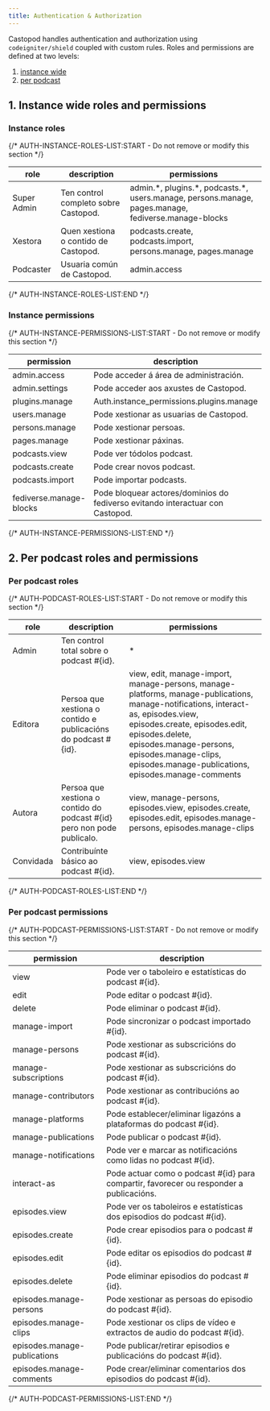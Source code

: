 ```yaml
---
title: Authentication & Authorization
---
```


Castopod handles authentication and authorization using `codeigniter/shield`
coupled with custom rules. Roles and permissions are defined at two levels:

1. [instance wide](#1-instance-wide-roles-and-permissions)
2. [per podcast](#2-per-podcast-roles-and-permissions)

## 1. Instance wide roles and permissions

### Instance roles

{/* AUTH-INSTANCE-ROLES-LIST:START - Do not remove or modify this section */}

| role        | description                          | permissions                                                                                            |
| ----------- | ------------------------------------ | ------------------------------------------------------------------------------------------------------ |
| Super Admin | Ten control completo sobre Castopod. | admin.\*, plugins.\*, podcasts.\*, users.manage, persons.manage, pages.manage, fediverse.manage-blocks |
| Xestora     | Quen xestiona o contido de Castopod. | podcasts.create, podcasts.import, persons.manage, pages.manage                                         |
| Podcaster   | Usuaria común de Castopod.           | admin.access                                                                                           |

{/* AUTH-INSTANCE-ROLES-LIST:END */}

### Instance permissions

{/* AUTH-INSTANCE-PERMISSIONS-LIST:START - Do not remove or modify this section */}

| permission              | description                                                                    |
| ----------------------- | ------------------------------------------------------------------------------ |
| admin.access            | Pode acceder á área de administración.                                         |
| admin.settings          | Pode acceder aos axustes de Castopod.                                          |
| plugins.manage          | Auth.instance_permissions.plugins.manage                                       |
| users.manage            | Pode xestionar as usuarias de Castopod.                                        |
| persons.manage          | Pode xestionar persoas.                                                        |
| pages.manage            | Pode xestionar páxinas.                                                        |
| podcasts.view           | Pode ver tódolos podcast.                                                      |
| podcasts.create         | Pode crear novos podcast.                                                      |
| podcasts.import         | Pode importar podcasts.                                                        |
| fediverse.manage-blocks | Pode bloquear actores/dominios do fediverso evitando interactuar con Castopod. |

{/* AUTH-INSTANCE-PERMISSIONS-LIST:END */}

## 2. Per podcast roles and permissions

### Per podcast roles

{/* AUTH-PODCAST-ROLES-LIST:START - Do not remove or modify this section */}

| role      | description                                                               | permissions                                                                                                                                                                                                                                                                                 |
| --------- | ------------------------------------------------------------------------- | ------------------------------------------------------------------------------------------------------------------------------------------------------------------------------------------------------------------------------------------------------------------------------------------- |
| Admin     | Ten control total sobre o podcast #\{id\}.                                | \*                                                                                                                                                                                                                                                                                          |
| Editora   | Persoa que xestiona o contido e publicacións do podcast #\{id\}.          | view, edit, manage-import, manage-persons, manage-platforms, manage-publications, manage-notifications, interact-as, episodes.view, episodes.create, episodes.edit, episodes.delete, episodes.manage-persons, episodes.manage-clips, episodes.manage-publications, episodes.manage-comments |
| Autora    | Persoa que xestiona o contido do podcast #\{id\} pero non pode publicalo. | view, manage-persons, episodes.view, episodes.create, episodes.edit, episodes.manage-persons, episodes.manage-clips                                                                                                                                                                         |
| Convidada | Contribuínte básico ao podcast #\{id\}.                                   | view, episodes.view                                                                                                                                                                                                                                                                         |

{/* AUTH-PODCAST-ROLES-LIST:END */}

### Per podcast permissions

{/* AUTH-PODCAST-PERMISSIONS-LIST:START - Do not remove or modify this section */}

| permission                   | description                                                                               |
| ---------------------------- | ----------------------------------------------------------------------------------------- |
| view                         | Pode ver o taboleiro e estatísticas do podcast #\{id\}.                                   |
| edit                         | Pode editar o podcast #\{id\}.                                                            |
| delete                       | Pode eliminar o podcast #\{id\}.                                                          |
| manage-import                | Pode sincronizar o podcast importado #\{id\}.                                             |
| manage-persons               | Pode xestionar as subscricións do podcast #\{id\}.                                        |
| manage-subscriptions         | Pode xestionar as subscricións do podcast #\{id\}.                                        |
| manage-contributors          | Pode xestionar as contribucións ao podcast #\{id\}.                                       |
| manage-platforms             | Pode establecer/eliminar ligazóns a plataformas do podcast #\{id\}.                       |
| manage-publications          | Pode publicar o podcast #\{id\}.                                                          |
| manage-notifications         | Pode ver e marcar as notificacións como lidas no podcast #\{id\}.                         |
| interact-as                  | Pode actuar como o podcast #\{id\} para compartir, favorecer ou responder a publicacións. |
| episodes.view                | Pode ver os taboleiros e estatísticas dos episodios do podcast #\{id\}.                   |
| episodes.create              | Pode crear episodios para o podcast #\{id\}.                                              |
| episodes.edit                | Pode editar os episodios do podcast #\{id\}.                                              |
| episodes.delete              | Pode eliminar episodios do podcast #\{id\}.                                               |
| episodes.manage-persons      | Pode xestionar as persoas do episodio do podcast #\{id\}.                                 |
| episodes.manage-clips        | Pode xestionar os clips de vídeo e extractos de audio do podcast #\{id\}.                 |
| episodes.manage-publications | Pode publicar/retirar episodios e publicacións do podcast #\{id\}.                        |
| episodes.manage-comments     | Pode crear/eliminar comentarios dos episodios do podcast #\{id\}.                         |

{/* AUTH-PODCAST-PERMISSIONS-LIST:END */}
